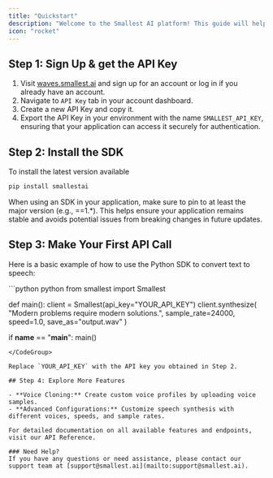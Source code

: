 ```yaml
---
title: "Quickstart"
description: "Welcome to the Smallest AI platform! This guide will help you get started quickly with generating your first text-to-speech using Python and Smallest AI API.  "
icon: "rocket"
---
```

   
## Step 1: Sign Up & get the API Key  

1. Visit [waves.smallest.ai](https://waves.smallest.ai/) and sign up for an account or log in if you already have an account.  
2. Navigate to `API Key` tab in your account dashboard.
3. Create a new API Key and copy it.
4. Export the API Key in your environment with the name `SMALLEST_API_KEY`, ensuring that your application can access it securely for authentication.  

## Step 2: Install the SDK

To install the latest version available   
```bash
pip install smallestai
```  
When using an SDK in your application, make sure to pin to at least the major version (e.g., ==1.*). This helps ensure your application remains stable and avoids potential issues from breaking changes in future updates.  

## Step 3: Make Your First API Call
Here is a basic example of how to use the Python SDK to convert text to speech:  

<CodeGroup>
```python python
from smallest import Smallest

def main():
    client = Smallest(api_key="YOUR_API_KEY")
    client.synthesize(
        "Modern problems require modern solutions.",
        sample_rate=24000,
        speed=1.0,
        save_as="output.wav"
    )

if __name__ == "__main__":
    main()
```
</CodeGroup>  

Replace `YOUR_API_KEY` with the API key you obtained in Step 2.  

## Step 4: Explore More Features

- **Voice Cloning:** Create custom voice profiles by uploading voice samples.
- **Advanced Configurations:** Customize speech synthesis with different voices, speeds, and sample rates.  

For detailed documentation on all available features and endpoints, visit our API Reference.  

### Need Help?
If you have any questions or need assistance, please contact our support team at [support@smallest.ai](mailto:support@smallest.ai).



